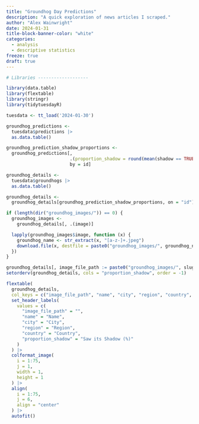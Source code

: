 ```yaml
---
title: "Groundhog Day Predictions"
description: "A quick exploration of news articles I scraped."
author: "Alex Wainwright"
date: 2024-01-31
title-block-banner-color: "white"
categories:
  - analysis
  - descriptive statistics
freeze: true
draft: true
---
```


```r
# Libraries -------------------

library(data.table)
library(flextable)
library(stringr)
library(tidytuesdayR)
```

```r
tuesdata <- tt_load('2024-01-30')
```

```r

groundhog_predictions <-
  tuesdata$predictions |>
  as.data.table()

groundhog_prediction_shadow_proportions <- 
  groundhog_predictions[, 
                        .(proportion_shadow = round(mean(shadow == TRUE, na.rm = T) * 100, 2)), 
                        by = id]

```

```r

groundhog_details <-
  tuesdata$groundhogs |>
  as.data.table()

groundhog_details <-
  groundhog_details[groundhog_prediction_shadow_proportions, on = "id"]

```

```r

if (length(dir("groundhog_images/")) == 0) {
  groundhog_images <-
    groundhog_details[, .(image)]

  lapply(groundhog_images$image, function (x) {
    groundhog_name <- str_extract(x, "[a-z-]+.jpeg")
    download.file(x, destfile = paste0("groundhog_images/", groundhog_name))
  })
}

groundhog_details[, image_file_path := paste0("groundhog_images/", slug, ".jpeg")]
setorderv(groundhog_details, cols = "proportion_shadow", order = -1)

flextable(
  groundhog_details, 
  col_keys = c("image_file_path", "name", "city", "region", "country", "proportion_shadow")) |>
  set_header_labels(
    values = c(
      "image_file_path" = "",
      "name" = "Name",
      "city" = "City",
      "region" = "Region",
      "country" = "Country",
      "proportion_shadow" = "Saw its Shadow (%)"
    )
  ) |>
  colformat_image(
    i = 1:75,
    j = 1,
    width = 1,
    height = 1
  ) |>
  align(
    i = 1:75,
    j = 6,
    align = "center"
  ) |>
  autofit()


  
```
